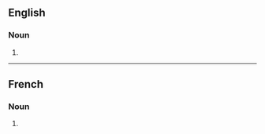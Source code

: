 {{also|basques}}

==English==

===Noun===
{{head|en|noun form}}

# {{plural of|en|Basque}}

----

==French==

===Noun===
{{head|fr|noun plural form}}

# {{plural of|fr|Basque}}